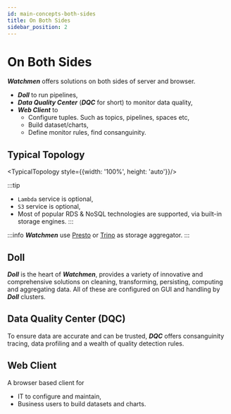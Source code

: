 ```yaml
---
id: main-concepts-both-sides
title: On Both Sides
sidebar_position: 2
---
```



# On Both Sides
**_Watchmen_** offers solutions on both sides of server and browser.

- **_Doll_** to run pipelines,
- **_Data Quality Center_** (**_DQC_** for short) to monitor data quality,
- **_Web Client_** to 
  - Configure tuples. Such as topics, pipelines, spaces etc, 
  - Build dataset/charts, 
  - Define monitor rules, find consanguinity.

## Typical Topology

<TypicalTopology style={{width: '100%', height: 'auto'}}/>


:::tip
- `Lambda` service is optional,
- `S3` service is optional,
- Most of popular RDS & NoSQL technologies are supported, via built-in storage engines.
:::

:::info
**_Watchmen_** use [Presto](https://prestodb.io) or [Trino](https://trino.io/) as storage aggregator.
:::

## Doll
**_Doll_** is the heart of **_Watchmen_**, provides a variety of innovative and comprehensive solutions on cleaning, transforming, persisting, computing and aggregating data.
All of these are configured on GUI and handling by **_Doll_** clusters.

## Data Quality Center (DQC)
To ensure data are accurate and can be trusted, **_DQC_** offers consanguinity tracing, data profiling and a wealth of quality detection rules.

## Web Client
A browser based client for
- IT to configure and maintain,
- Business users to build datasets and charts.
